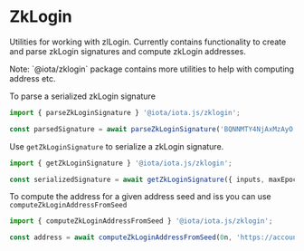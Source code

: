 
# ZkLogin

Utilities for working with zlLogin. Currently contains functionality to create and parse zkLogin
signatures and compute zkLogin addresses.

<Callout type="info">
    Note: `@iota/zklogin` package contains more utilities to help with computing address etc.
</Callout>

To parse a serialized zkLogin signature

```typescript
import { parseZkLoginSignature } '@iota/iota.js/zklogin';

const parsedSignature = await parseZkLoginSignature('BQNNMTY4NjAxMzAyO....');
```

Use `getZkLoginSignature` to serialize a zkLogin signature.

```typescript
import { getZkLoginSignature } '@iota/iota.js/zklogin';

const serializedSignature = await getZkLoginSignature({ inputs, maxEpoch, userSignature });
```

To compute the address for a given address seed and iss you can use `computeZkLoginAddressFromSeed`

```typescript
import { computeZkLoginAddressFromSeed } '@iota/iota.js/zklogin';

const address = await computeZkLoginAddressFromSeed(0n, 'https://accounts.google.com');
```
